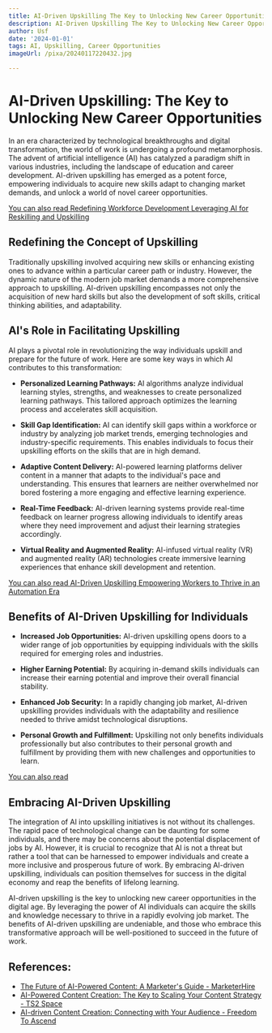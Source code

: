 ```yaml
---
title: AI-Driven Upskilling The Key to Unlocking New Career Opportunities
description: AI-Driven Upskilling The Key to Unlocking New Career Opportunities
author: Usf
date: '2024-01-01'
tags: AI, Upskilling, Career Opportunities
imageUrl: /pixa/20240117220432.jpg

---
```

# AI-Driven Upskilling:  The Key to Unlocking New Career  Opportunities

In an era characterized by technological breakthroughs and digital transformation, the world of work is undergoing a profound metamorphosis. The advent of  artificial intelligence (AI) has catalyzed a paradigm shift  in various industries, including the landscape of education and career  development. AI-driven upskilling  has emerged as a potent force, empowering individuals to acquire new skills adapt to changing market demands, and unlock a  world of novel career opportunities.

[You can also read  Redefining Workforce Development Leveraging AI for Reskilling and Upskilling](Redefining%20Workforce%20Development%20Leveraging%20AI%20for%20Reskilling%20and%20Upskilling)


## Redefining the Concept  of Upskilling

Traditionally upskilling  involved acquiring new skills  or enhancing existing ones to advance within a particular career path or industry. However, the dynamic  nature of the  modern job market demands a more comprehensive approach to upskilling. AI-driven upskilling encompasses not only the acquisition of  new hard  skills but also the development  of soft skills, critical thinking abilities,  and adaptability.

## AI's Role  in Facilitating Upskilling

AI plays  a pivotal role in revolutionizing the  way individuals upskill and  prepare for the future of work. Here  are some key ways in which AI  contributes to this transformation:

- **Personalized Learning Pathways:** AI algorithms analyze  individual learning styles, strengths, and weaknesses to create personalized learning pathways. This tailored approach optimizes the learning process and  accelerates skill acquisition.

- **Skill Gap Identification:** AI can identify skill gaps within a workforce or industry by analyzing job market trends, emerging technologies and  industry-specific requirements. This enables individuals to focus their upskilling efforts on the skills that are in high demand.

- **Adaptive Content Delivery:** AI-powered learning platforms  deliver content in a manner  that adapts to the individual's pace and understanding. This ensures  that  learners  are neither  overwhelmed nor bored fostering a more engaging  and effective learning experience.

- **Real-Time Feedback:** AI-driven learning systems provide real-time feedback on learner progress allowing individuals to identify areas where they need improvement and adjust their learning strategies accordingly.

- **Virtual Reality and Augmented Reality:**  AI-infused virtual reality (VR) and augmented reality (AR) technologies create immersive learning experiences that enhance skill  development and retention.

[You can also read AI-Driven Upskilling Empowering Workers  to Thrive in an  Automation Era](AI-Driven%20Upskilling%20Empowering%20Workers%20to%20Thrive%20in%20an%20Automation%20Era)


## Benefits of AI-Driven Upskilling for Individuals

- **Increased Job Opportunities:** AI-driven upskilling opens doors to a wider range of job opportunities  by equipping individuals with the skills required for emerging roles and industries.

- **Higher Earning Potential:** By  acquiring in-demand skills individuals can increase their earning potential and  improve their overall financial stability.

- **Enhanced Job Security:** In a rapidly changing job market,  AI-driven upskilling provides individuals with the  adaptability and resilience needed to thrive amidst  technological disruptions.

- **Personal Growth and Fulfillment:** Upskilling not only benefits individuals professionally  but also contributes to their personal growth and fulfillment  by providing them with new challenges and opportunities to learn.

[You can also  read ]()


## Embracing AI-Driven Upskilling

The integration of AI into upskilling initiatives is not without its challenges. The rapid  pace of technological change can be daunting for some individuals, and there may be concerns about  the potential  displacement of jobs by AI. However, it is crucial to recognize that AI is  not a threat but  rather a tool that can be harnessed to empower individuals and  create a more inclusive and prosperous future of work. By  embracing AI-driven upskilling, individuals can position themselves for success in the digital economy and reap the  benefits of lifelong learning.

AI-driven upskilling is the key to unlocking new  career opportunities in the digital age. By  leveraging the  power of AI individuals can acquire the  skills and knowledge necessary to thrive in a rapidly evolving job market. The benefits of AI-driven upskilling are undeniable, and  those who embrace this transformative approach will be  well-positioned to succeed in the  future of work.

## References:
- [The Future of AI-Powered Content: A Marketer's Guide - MarketerHire](https://marketerhire.com/blog/automate-marketing-content-with-ai)
- [AI-Powered Content Creation: The Key to Scaling Your Content Strategy - TS2 Space](https://ts2.space/en/ai-powered-content-creation-the-key-to-scaling-your-content-strategy/)
- [AI-driven Content Creation: Connecting with Your Audience - Freedom To Ascend](https://www.freedomtoascend.com/marketing/marketing-trends/ai-machine-learning/ai-driven-content-creation/)
